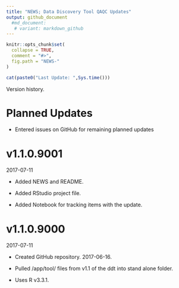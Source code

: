 ```yaml
---
title: "NEWS; Data Discovery Tool QAQC Updates"
output: github_document
  #md_document:
   # variant: markdown_github
---
```


<!-- NEWS.md is generated from NEWS.Rmd. Please edit that file -->

```r
knitr::opts_chunk$set(
  collapse = TRUE,
  comment = "#>",
  fig.path = "NEWS-"
)
```

```r
cat(paste0("Last Update: ",Sys.time()))
```

Version history.

# Planned Updates

* Entered issues on GitHub for remaining planned updates

# v1.1.0.9001
2017-07-11

* Added NEWS and README.

* Added RStudio project file.

* Added Notebook for tracking items with the update.

# v1.1.0.9000
2017-07-11

* Created GitHub repository.  2017-06-16.

* Pulled /app/tool/ files from v1.1 of the ddt into stand alone folder.

* Uses R v3.3.1.
